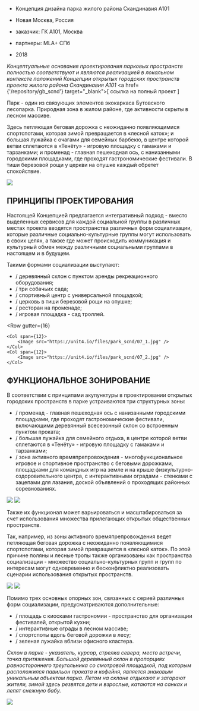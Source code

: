 

<Title>ПАРК : : ЖИЛОЙ РАЙОН СКАНДИНАВИЯ</Title>

       
- Концепция дизайна парка жилого района Скандинавия А101
- Новая Москва, Россия


- заказчик: ГК А101, Москва
- партнеры: MLA+ СПб


- 2018


<i>Концептуальные основания проектирования парковых пространств полностью соответствуют и являются реализацией в локальном контексте положений Концепции открытых городских пространств проекта жилого района Скандинавия А101 </i><a href={'/repository/gb_scnd'} target="_blank">[ ссылка на полный проект ]</a>

Парк - один из связующих элементов экокаркаса Бутовского лесопарка. Природная зона в жилом районе, где активности скрыты в лесном массиве.

Здесь петляющая беговая дорожка с неожиданно появляющимися спортспотами, которая зимой превращается в «лесной каток»; и большая лужайка с очагами для семейных барбекю, в центре которой ветви сплетаются в «Тенёту» - игровую площадку с гамаками и тарзанками; и променад - главная пешеходная ось, с нанизанными городскими площадками, где проходят гастрономические фестивали. В тиши березовой рощи у церкви на опушке каждый обретет спокойствие.


<Image src='https://unit4.io/files/park_scnd/park.jpg'/>


## ПРИНЦИПЫ ПРОЕКТИРОВАНИЯ

Настоящей Концепцией предлагается интегративный подход - вместо выделенных сервисов для каждой социальной группы в различных местах проекта вводятся пространства различных форм социализации, которые различные социально-культурные группы могут использовать в своих целях, а также где может происходить коммуникация и культурный обмен между различными социальными группами в настоящем и в будущем.

Такими формами социализации выступают:
- / деревянный склон с пунктом аренды рекреационного оборудования;
- / три собачьих сада;
- / спортивный центр с универсальной площадкой;
- / церковь в тиши березовой рощи на опушке;
- / ресторан на променаде;
- / игровая площадка - сад троллей.

<Row
    gutter={16}
>
    <Col span={12}>
        <Image src="https://unit4.io/files/park_scnd/07_1.jpg" />
    </Col>
    <Col span={12}>
        <Image src="https://unit4.io/files/park_scnd/07_2.jpg" />
    </Col>
</Row>


## ФУНКЦИОНАЛЬНОЕ ЗОНИРОВАНИЕ

В соответствии с принципами акупунктуры в проектировании открытых городских пространств в парке устраиваются три структурных зоны:
- / променад - главная пешеходная ось с нанизанными городскими площадками, где проходят гастрономические фестивали, включающими деревянный всесезонный склон со встроенным пунктом проката;
- / большая лужайка для семейного отдыха, в центре которой ветви сплетаются в «Тенёту» - игровую площадку с гамаками и тарзанками;
- / зона активного времяпрепровождения - многофункциональное игровое и спортивное пространство с беговыми дорожками, площадками для командных игр на земле и на крыше физкультурно-оздоровительного центра, с интерактивными оградами - стенками с зацепами для лазания, доской объявлений о проходящих районных соревнованиях.

<Image src='https://unit4.io/files/park_scnd/03.jpg'/>
<Image src='https://unit4.io/files/park_scnd/04.jpg'/>


Также их функционал может варьироваться и масштабироваться за счет использования множества прилегающих открытых общественных пространств.

Так, например, из зоны активного времяпрепровождения ведет петляющая беговая дорожка с неожиданно появляющимися спортспотами, которая зимой превращается в «лесной каток». По этой причине поляны и лесные тропы также организованы как пространства социализации - множество социально-культурных групп и групп по интересам могут одновременно и бесконфликтно реализовать сценарии использования открытых пространств.


<Image src='https://unit4.io/files/park_scnd/05.jpg'/>
<Image src='https://unit4.io/files/park_scnd/06.jpg'/>


Помимо трех основных опорных зон, связанных с серией различных форм социализации, предусматриваются дополнительные:
- / площадь с киосками гастрономии - пространство для организации фестивалей, открытой кухни;
- / интерактивные ограды в лесном массиве;
- / спортспоты вдоль беговой дорожки в лесу;
- / зеленая лужайка вблизи офисного кластера.

<i>Склон в парке - указатель, курсор, стрелка севера, место встречи, точка притяжения. Большой деревянный склон в пропорциях равностороннего треугольника со смотровой площадкой, под которым расположился павильон проката и кофейня, является знаковым уникальным объектом парка. Летом на склоне отдыхают и загорают жители, зимой здесь резвятся дети и взрослые, катаются на санках и лепят снежную бабу.</i>

<Image src='https://unit4.io/files/park_scnd/02.jpg'/>
